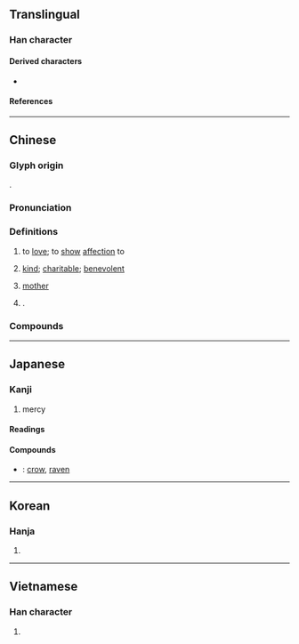 {{character info}}
{{character info|0x2F8A6}}
==Translingual==

===Han character===
{{Han char|rn=61|rad=心|as=9|sn=13|four=80333|canj=TVIP|ids=⿱兹心,⿱茲心}}

====Derived characters====
* {{l|mul|[[㘂]], [[䗹]], [[礠]]}}

====References====
{{Han ref|kx=0397.250|dkj=10980|dj=0736.190|hdz=42324.030|uh=6148|ud=24904|bh=B74F|bd=46927}}
{{Han ref|uh=2F8A6}}

----

==Chinese==
{{zh-forms}}

===Glyph origin===
{{Han etym}}
{{Han compound|茲|心|ls=psc|c1=p|c2=s|t2=heart}}.

===Pronunciation===
{{zh-pron
|m=cí
|m-s=
|c=ci4
|c-t=
|g=
|h=pfs=chhṳ̀
|j=
|mb=
|md=
|mn=xm,zz,tw:chû/qz:chîr
|mn-t=ce5
|w=
|x=
|mc=y
|oc=y
|ma=
|cat=v,a,n,pn
}}

===Definitions===
{{zh-hanzi}}

# {{lb|zh|of someone older to someone younger}} to [[love]]; to [[show]] [[affection]] to
# [[kind]]; [[charitable]]; [[benevolent]]
# {{lb|zh|literary|honorific}} [[mother]]
# {{surname|zh}}.

===Compounds===
{{zh-der|慈菇|慈姑|仁慈|令慈|先慈|大慈大悲|大發慈悲|孝子慈孫|孝慈|宅心仁慈|家慈|布慈|心慈面軟|慈制|慈命|慈和|慈善|慈善事業|慈善家|慈善機構|慈孫孝子|慈安太后|慈幃|慈幼|慈心|慈恩宗|慈恩寺|慈悲|慈悲殺人|慈悲為懷|慈悲為本|慈愛|慈憫|慈故能勇|慈暉|慈母|慈湖|慈濟大學|慈烏|慈烏反哺|慈烏返哺|慈父|慈眉善目|慈石|慈祥|慈禧太后|慈竹|慈航|慈航普渡|慈藹|慈訓|慈誨|慈雲|慈顏|手滑心慈|敏練慈愷|敬老慈幼|李慈銘|母慈子孝|濟慈|父慈子孝|臉軟心慈|葉慈|大慈岩|慈祐|不慈|八慈|割慈|嚴慈|天慈|宣慈|宸慈|寬慈|尊慈|心慈|心慈手軟|恩慈|慈仁|慈侍|慈保|慈儉|慈兄|慈光|慈厚|慈壼|慈孝|慈孫|慈宥|慈宮|慈容|慈寵|慈帷|慈幼局|慈忍|慈念|慈恕|慈恤|慈恩|慈恩題記|慈息|慈惠|慈惻|慈愍|慈愷|慈慧|慈憐|慈懿|慈教|慈旨|慈明|慈明無雙|慈景|慈柔|慈武|慈母服|慈氏|慈淚|慈渥|慈溫|慈澤|慈燈|慈目|慈眄|慈眼|慈睦|慈篤|慈綸|慈育|慈膝|慈臨|慈良|慈色|慈菰|慈萱|慈蔭|慈衷|慈親|慈謨|慈讓|慈躬|慈造|慈闈|慈隱|慈雌|慈雨|慈鴉|敬老慈少|敬老慈稚|柔慈|母慈|溫慈|皇慈|睿慈|矜慈|祝孝嘏慈|等慈|聖慈|親慈|酒慈|重慈|鈞慈|頂禮慈雲|順慈|鴻慈}}

----

==Japanese==

===Kanji===
{{ja-kanji|grade=c|rs=心10}}

# mercy

====Readings====
{{ja-readings
|goon=じ
|kanon=し
|kun=いつく-しむ, いつくしみ
}}

====Compounds====
* {{ja-r|慈鳥|じちょう}}: [[crow]], [[raven]]

----

==Korean==

===Hanja===
{{ko-hanja|hangeul=[[자]]|eumhun=|rv=ja|mr=cha|y=ca}}

# {{rfdef|ko|sort=心10}}

----

==Vietnamese==

===Han character===
{{vi-readings|reading=từ|rs=心10}}

# {{rfdef|vi|sort=心10}}